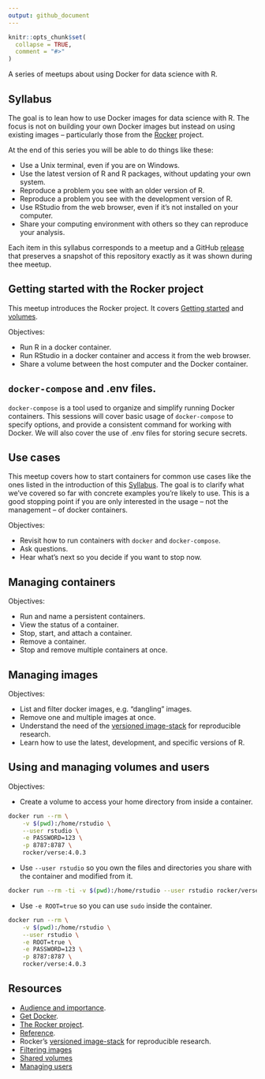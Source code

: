 ```yaml
---
output: github_document
---
```


<!-- README.md is generated from README.Rmd. Please edit that file -->

```r
knitr::opts_chunk$set(
  collapse = TRUE,
  comment = "#>"
)
```

<!-- README.md is generated from README.Rmd. Please edit that file -->

A series of meetups about using Docker for data science with R. 

## Syllabus

The goal is to lean how to use Docker images for data science with R. The focus
is not on building your own Docker images but instead on using existing images
-- particularly those from the [Rocker](https://www.rocker-project.org) project.

At the end of this series you will be able to do things like these:

- Use a Unix terminal, even if you are on Windows.
- Use the latest version of R and R packages, without updating your own
system.
- Reproduce a problem you see with an older version of R.
- Reproduce a problem you see with the development version of R.
- Use RStudio from the web browser, even if it’s not installed on your
computer.
- Share your computing environment with others so they can reproduce your
analysis.

Each item in this syllabus corresponds to a meetup and a GitHub
[release](https://github.com/2DegreesInvesting/ds.docker/releases) that
preserves a snapshot of this repository exactly as it was shown during thee
meetup.

## Getting started with the Rocker project

This meetup introduces the Rocker project. It covers [Getting
started](https://www.rocker-project.org/) and
[volumes](https://www.rocker-project.org/use/shared_volumes/).

Objectives:

* Run R in a docker container.
* Run RStudio in a docker container and access it from the web browser.
* Share a volume between the host computer and the Docker container.

## `docker-compose` and .env files.

`docker-compose` is a tool used to organize and simplify running Docker
containers. This sessions will cover basic usage of `docker-compose` to specify
options, and provide a consistent command for working with Docker. We will also
cover the use of .env files for storing secure secrets.

## Use cases

This meetup covers how to start containers for common use cases like the ones
listed in the introduction of this [Syllabus]. The goal is to clarify what we've
covered so far with concrete examples you're likely to use. This is a good
stopping point if you are only interested in the usage -- not the management --
of docker containers.

Objectives:

* Revisit how to run containers with `docker` and `docker-compose`.
* Ask questions.
* Hear what's next so you decide if you want to stop now.

## Managing containers

Objectives:

* Run and name a persistent containers.
* View the status of a container.
* Stop, start, and attach a container.
* Remove a container.
* Stop and remove multiple containers at once.

## Managing images

Objectives:

* List and filter docker images, e.g. "dangling" images.
* Remove one and multiple images at once.
* Understand the need of the [versioned
image-stack](https://www.rocker-project.org/images/) for reproducible research.
* Learn how to use the latest, development, and specific versions of R.

## Using and managing volumes and users

Objectives:

* Create a volume to access your home directory from inside a container.

```bash
docker run --rm \
    -v $(pwd):/home/rstudio \
    --user rstudio \
    -e PASSWORD=123 \
    -p 8787:8787 \
    rocker/verse:4.0.3
```

* Use `--user rstudio` so you own the files and directories you share with the
container and modified from it.

```bash
docker run --rm -ti -v $(pwd):/home/rstudio --user rstudio rocker/verse bash
```

* Use `-e ROOT=true` so you can use `sudo` inside the container.

```bash
docker run --rm \
    -v $(pwd):/home/rstudio \
    --user rstudio \
    -e ROOT=true \
    -e PASSWORD=123 \
    -p 8787:8787 \
    rocker/verse:4.0.3
```

## Resources

* [Audience and
importance](https://github.com/2DegreesInvesting/ds-incubator/issues/74).
* [Get Docker](https://docs.docker.com/get-docker/).
* [The Rocker project](https://www.rocker-project.org/).
* [Reference](https://docs.docker.com/reference/).
* Rocker's [versioned image-stack](https://www.rocker-project.org/images/) for
reproducible research.
* [Filtering images](https://docs.docker.com/engine/reference/commandline/images/#filtering)
* [Shared volumes](https://www.rocker-project.org/use/shared_volumes/)
* [Managing users](https://www.rocker-project.org/use/managing_users/)
